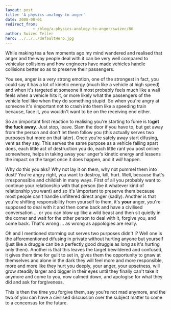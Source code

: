 ```yaml
---
layout: post
title: 'A physics analogy to anger'
date: 2008-08-01
redirect_from: 
            - /blog/a-physics-analogy-to-anger/swizec/86
author: Swizec Teller
hero: ../../../defaultHero.jpg
---
```

While making tea a few moments ago my mind wandered and realised that anger and the way people deal with it can be very well compared to vehicular collisions and how engineers have made vehicles handle collisions better so as to preserve their passengers.

You see, anger is a very strong emotion, one of the strongest in fact, you could say it has a lot of kinetic energy (much like a vehicle at high speed) and when it's targeted at someone it most probably feels much like a wall feels when a vehicle hits it, or more likely what the passengers of the vehicle feel like when they do something stupid. So when you're angry at someone it's \\important not to crash into them like a speeding train because, face it, you wouldn't want to be on the receiving end either.

So an \\important first reaction to realising you're starting to fume is to**get the fuck away**. Just stop, leave. Slam the door if you have to, but get away from the person and don't let them follow you (this actually serves two purposes but more on that later). Once you're safely away start difusing, vent as they say. This serves the same purpose as a vehicle falling apart does, each little act of destruction you do, each little rant you post online somewhere, helps in taking away your anger's kinetic energy and lessens the impact on the target once it does happen, and it _will_ happen.

Why do this you aks? Why not lay it on them, why not pummel them into dust? You're angry right, you want to destroy, kill, hurt. Well, because that's irresponssible and childish in many ways. First of all you probably want to continue your relationship with that person (be it whatever kind of relationship you want) and so it's \\important to preserve them because most people can't handle unfiltered direct anger (sadly). Another is that you're shifting responsibility from yourself to them, it's **your** anger, _you_'re supposed to deal with it and then come back and have a civilised conversation ... or you can blow up like a wild beast and then sit quietly in the corner and wait for the other person to deal with it, forgive you, and come back. That's wrong ... as wrong as appologies are really.

Oh and I mentioned storming out serves two purposes didn't I? Well one is the afforementioned difusing in private without hurting anyone but yourself (just like a druggie can be a perfectly good druggie as long as it's hurting only them). Another is that this leaves the target bewildered and confused, it gives them time for guilt to set in, gives them the opportunity to gnaw at themselves and alone in the dark they will feel more and more responsible, more and more like they hurt you deeply, your anger, your upsetness, will grow steadily larger and bigger in their eyes until they finally can't take it anymore and come to you, now calmed down, and apologise for what they did and ask for forgiveness.

This is then the time you forgive them, say you're not mad anymore, and the two of you can have a civilised discussion over the subject matter to come to a concensus for the future.